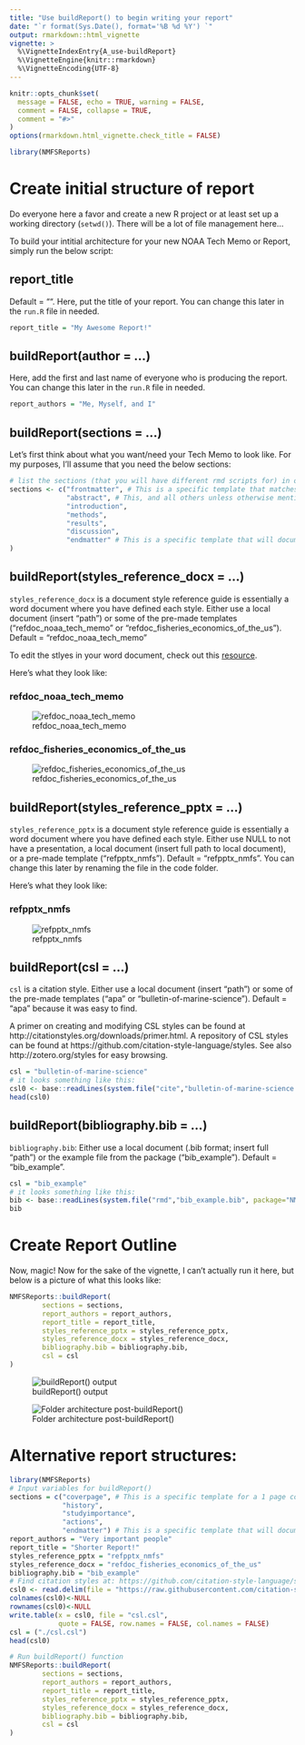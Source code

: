 ```yaml
---
title: "Use buildReport() to begin writing your report"
date: "`r format(Sys.Date(), format='%B %d %Y') `"
output: rmarkdown::html_vignette
vignette: >
  %\VignetteIndexEntry{A_use-buildReport}
  %\VignetteEngine{knitr::rmarkdown}
  %\VignetteEncoding{UTF-8}
---
```

  
```r
knitr::opts_chunk$set(
  message = FALSE, echo = TRUE, warning = FALSE, 
  comment = FALSE, collapse = TRUE,
  comment = "#>"
)
options(rmarkdown.html_vignette.check_title = FALSE)
```

```r
library(NMFSReports)
```

# Create initial structure of report

Do everyone here a favor and create a new R project or at least set up a working directory (`setwd()`). There will be a lot of file management here...

To build your intitial architecture for your new NOAA Tech Memo or Report, simply run the below script: 
  
## report_title
  
Default = "". Here, put the title of your report. You can change this later in the `run.R` file in needed.

```r
report_title = "My Awesome Report!"
```

## buildReport(author = ...)

Here, add the first and last name of everyone who is producing the report. You can change this later in the `run.R` file in needed.

```r
report_authors = "Me, Myself, and I"
```

## buildReport(sections = ...)

Let's first think about what you want/need your Tech Memo to look like. For my purposes, I'll assume that you need the below sections:
  
```r
# list the sections (that you will have different rmd scripts for) in order and with no spaces
sections <- c("frontmatter", # This is a specific template that matches the NOAA Template
              "abstract", # This, and all others unless otherwise mentioned, come from the same plain-slate document but are appropriately named and linked up in the 'run' file. 
              "introduction", 
              "methods", 
              "results", 
              "discussion", 
              "endmatter" # This is a specific template that will document all of your citations throughout the report, the R packages you used to create this report. I'm biased, but please give credit where credit is due! There are also spots here to list people's ORCID numbers and acknowlegements. 
) 
```

## buildReport(styles_reference_docx = ...)

`styles_reference_docx` is a document style reference guide is essentially a word document where you have defined each style. Either use a local document (insert "path") or some of the pre-made templates ("refdoc_noaa_tech_memo" or "refdoc_fisheries_economics_of_the_us"). Default = "refdoc_noaa_tech_memo"

To edit the stlyes in your word document, check out this [resource](https://support.microsoft.com/en-us/office/customize-or-create-new-styles-d38d6e47-f6fc-48eb-a607-1eb120dec563). 

Here's what they look like: 

### refdoc_noaa_tech_memo

![refdoc_noaa_tech_memo](../man/figures/refdoc_noaa_tech_memo.JPG)

### refdoc_fisheries_economics_of_the_us

![refdoc_fisheries_economics_of_the_us](../man/figures/refdoc_fisheries_economics_of_the_us.JPG)

## buildReport(styles_reference_pptx = ...)

`styles_reference_pptx` is a document style reference guide is essentially a word document where you have defined each style. Either use NULL to not have a presentation, a local document (insert full path to local document), or a pre-made template ("refpptx_nmfs"). Default = "refpptx_nmfs". You can change this later by renaming the file in the code folder. 

Here's what they look like: 
  
### refpptx_nmfs

![refpptx_nmfs](../man/figures/refpptx_nmfs.JPG)

## buildReport(csl = ...)

`csl` is a citation style. Either use a local document (insert "path") or some of the pre-made templates ("apa" or "bulletin-of-marine-science"). Default = "apa" because it was easy to find. 

A primer on creating and modifying CSL styles can be found at http://citationstyles.org/downloads/primer.html. A repository of CSL styles can be found at https://github.com/citation-style-language/styles. See also http://zotero.org/styles for easy browsing.

```r
csl = "bulletin-of-marine-science"
# it looks something like this:
csl0 <- base::readLines(system.file("cite","bulletin-of-marine-science.csl", package="NMFSReports"))
head(csl0)
```

## buildReport(bibliography.bib = ...)

`bibliography.bib`: Either use a local document (.bib format; insert full "path") or the example file from the package ("bib_example"). Default = "bib_example".

```r
csl = "bib_example"
# it looks something like this:
bib <- base::readLines(system.file("rmd","bib_example.bib", package="NMFSReports"))
bib
```


# Create Report Outline

Now, magic! Now for the sake of the vignette, I can't actually run it here, but below is a picture of what this looks like:

```r
NMFSReports::buildReport(
        sections = sections,
        report_authors = report_authors,
        report_title = report_title,
        styles_reference_pptx = styles_reference_pptx,
        styles_reference_docx = styles_reference_docx,
        bibliography.bib = bibliography.bib,
        csl = csl
)
```


![buildReport() output](../man/figures/buildReport.JPG)


![Folder architecture post-buildReport()](../man/figures/folder_architecture_post_buildReport.JPG)


# Alternative report structures: 

```r
library(NMFSReports)
# Input variables for buildReport()
sections = c("coverpage", # This is a specific template for a 1 page coverpage
             "history", 
             "studyimportance", 
             "actions", 
             "endmatter") # This is a specific template that will document all of your citations throughout the report, the R packages you used to create this report. I'm biased, but please give credit where credit is due! There are also spots here to list people's ORCID numbers and acknowlegements. 
report_authors = "Very important people"
report_title = "Shorter Report!"
styles_reference_pptx = "refpptx_nmfs"
styles_reference_docx = "refdoc_fisheries_economics_of_the_us"
bibliography.bib = "bib_example"
# Find citation styles at: https://github.com/citation-style-language/styles
csl0 <- read.delim(file = "https://raw.githubusercontent.com/citation-style-language/styles/master/american-fisheries-society.csl", header = FALSE, )
colnames(csl0)<-NULL
rownames(csl0)<-NULL
write.table(x = csl0, file = "csl.csl", 
            quote = FALSE, row.names = FALSE, col.names = FALSE)
csl = ("./csl.csl")
head(csl0)
```



```r
# Run buildReport() function
NMFSReports::buildReport(
        sections = sections,
        report_authors = report_authors,
        report_title = report_title,
        styles_reference_pptx = styles_reference_pptx,
        styles_reference_docx = styles_reference_docx,
        bibliography.bib = bibliography.bib,
        csl = csl
)
```
